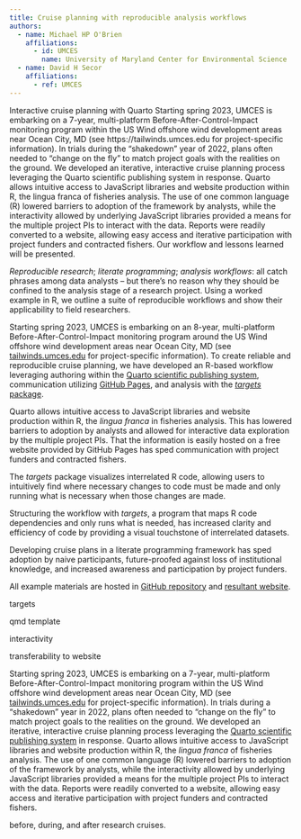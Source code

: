 ```yaml
---
title: Cruise planning with reproducible analysis workflows
authors:
  - name: Michael HP O'Brien
    affiliations:
      - id: UMCES
        name: University of Maryland Center for Environmental Science
  - name: David H Secor
    affiliations:
      - ref: UMCES
---
```


Interactive cruise planning with Quarto
Starting spring 2023, UMCES is embarking on a 7-year, multi-platform Before-After-Control-Impact monitoring program within the US Wind offshore wind development areas near Ocean City, MD (see https://tailwinds.umces.edu for project-specific information). In trials during the "shakedown" year of 2022, plans often needed to "change on the fly" to match project goals with the realities on the ground. We developed an iterative, interactive cruise planning process leveraging the Quarto scientific publishing system in response. Quarto allows intuitive access to JavaScript libraries and website production within R, the lingua franca of fisheries analysis. The use of one common language (R) lowered barriers to adoption of the framework by analysts, while the interactivity allowed by underlying JavaScript libraries provided a means for the multiple project PIs to interact with the data. Reports were readily converted to a website, allowing easy access and iterative participation with project funders and contracted fishers. Our workflow and lessons learned will be presented.




*Reproducible research*; *literate programming*; *analysis workflows*: all catch phrases among data analysts -- but there's no reason why they should be confined to the analysis stage of a research project. Using a worked example in R, we outline a suite of reproducible workflows and show their applicability to field researchers.

Starting spring 2023, UMCES is embarking on an 8-year, multi-platform Before-After-Control-Impact monitoring program around the US Wind offshore wind development areas near Ocean City, MD (see [tailwinds.umces.edu](https://tailwinds.umces.edu) for project-specific information). To create reliable and reproducible cruise planning, we have developed an R-based workflow leveraging authoring within the [Quarto scientific publishing system](https://quarto.org/), communication utilizing [GitHub Pages](https://pages.github.com/), and analysis with the [*targets* package](https://docs.ropensci.org/targets/).

Quarto allows intuitive access to JavaScript libraries and website production within R, the *lingua franca* in fisheries analysis. This has lowered barriers to adoption by analysts and allowed for interactive data exploration by the multiple project PIs. That the information is easily hosted on a free website provided by GitHub Pages has sped communication with project funders and contracted fishers.

The *targets* package visualizes interrelated R code, allowing users to intuitively find where necessary changes to code must be made and only running what is necessary when those changes are made.

Structuring the workflow with *targets*, a program that maps R code dependencies and only runs what is needed, has increased clarity and efficiency of code by providing a visual touchstone of interrelated datasets.

Developing cruise plans in a literate programming framework has sped adoption by naive participants, future-proofed against loss of institutional knowledge, and increased awareness and participation by project funders.

All example materials are hosted in [GitHub repository](https://github.com/mhpob/tidewater-2023) and [resultant website](https://tidewater2023.obrien.page).


targets

qmd template

interactivity

transferability to website



Starting spring 2023, UMCES is embarking on a 7-year, multi-platform Before-After-Control-Impact monitoring program within the US Wind offshore wind development areas near Ocean City, MD (see [tailwinds.umces.edu](https://tailwinds.umces.edu) for project-specific information). In trials during a "shakedown" year in 2022, plans often needed to "change on the fly" to match project goals to the realities on the ground. We developed an iterative, interactive cruise planning process leveraging the [Quarto scientific publishing system](https://quarto.org/) in response. Quarto allows intuitive access to JavaScript libraries and website production within R, the *lingua franca* of fisheries analysis. The use of one common language (R) lowered barriers to adoption of the framework by analysts, while the interactivity allowed by underlying JavaScript libraries provided a means for the multiple project PIs to interact with the data. Reports were readily converted to a website, allowing easy access and iterative participation with project funders and contracted fishers. 

before, during, and after research cruises.

